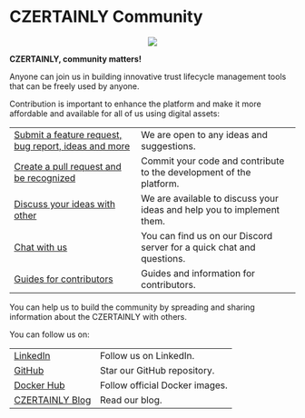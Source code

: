 # CZERTAINLY Community

<center>
<div style={{width: 250}}>

![](/img/undraw_abstract.svg)

</div>
</center>

**CZERTAINLY, community matters!**

Anyone can join us in building innovative trust lifecycle management tools that can be freely used by anyone.

Contribution is important to enhance the platform and make it more affordable and available for all of us using digital assets:

|                                                                                                                     |                                                                        |
|---------------------------------------------------------------------------------------------------------------------|------------------------------------------------------------------------|
| [Submit a feature request, bug report, ideas and more](https://github.com/3KeyCompany/CZERTAINLY/issues/new/choose) | We are open to any ideas and suggestions.                              |
| [Create a pull request and be recognized](https://github.com/3KeyCompany/CZERTAINLY/blob/develop/CONTRIBUTING.md)   | Commit your code and contribute to the development of the platform.    |
| [Discuss your ideas with other](https://github.com/3KeyCompany/CZERTAINLY/discussions)                              | We are available to discuss your ideas and help you to implement them. |
| [Chat with us](https://discord.gg/XYsSZKjSt4)                                                                       | You can find us on our Discord server for a quick chat and questions.  |
| [Guides for contributors](../contributors/overview)                                                                 | Guides and information for contributors.                               |

You can help us to build the community by spreading and sharing information about the CZERTAINLY with others.

You can follow us on:

|                                                         |                                |
|---------------------------------------------------------|--------------------------------|
| [LinkedIn](https://www.linkedin.com/company/czertainly) | Follow us on LinkedIn.         |
| [GitHub](https://github.com/3KeyCompany/CZERTAINLY)     | Star our GitHub repository.    |
| [Docker Hub](https://hub.docker.com/u/3keycompany)      | Follow official Docker images. |
| [CZERTAINLY Blog](https://czertainly.com/blog)          | Read our blog.                 |
